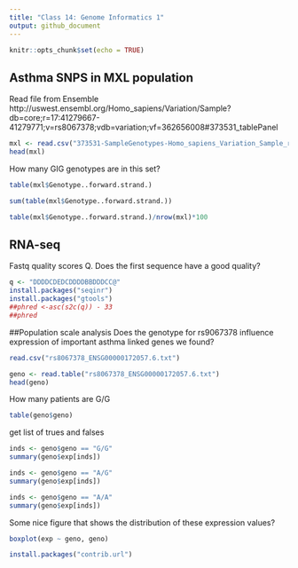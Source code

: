 ```yaml
---
title: "Class 14: Genome Informatics 1"
output: github_document
---
```


```r
knitr::opts_chunk$set(echo = TRUE)
```

## Asthma SNPS in MXL population

Read file from Ensemble
http://uswest.ensembl.org/Homo_sapiens/Variation/Sample?db=core;r=17:41279667-41279771;v=rs8067378;vdb=variation;vf=362656008#373531_tablePanel

```r
mxl <- read.csv("373531-SampleGenotypes-Homo_sapiens_Variation_Sample_rs8067378.csv")
head(mxl)
```

How many GIG genotypes are in this set?
```r
table(mxl$Genotype..forward.strand.)
```

```r
sum(table(mxl$Genotype..forward.strand.))
```

```r
table(mxl$Genotype..forward.strand.)/nrow(mxl)*100
```

## RNA-seq
Fastq quality scores
Q. Does the first sequence have a good quality?
```r
q <- "DDDDCDEDCDDDDBBDDDCC@"
install.packages("seqinr")
install.packages("gtools")
##phred <-asc(s2c(q)) - 33
##phred
```


##Population scale analysis
Does the genotype for rs9067378 influence expression of important asthma linked genes we found?
```r
read.csv("rs8067378_ENSG00000172057.6.txt")
```

```r
geno <- read.table("rs8067378_ENSG00000172057.6.txt")
head(geno)
```

How many patients are G/G
```r
table(geno$geno)
```

get list of trues and falses
```r
inds <- geno$geno == "G/G"
summary(geno$exp[inds])
```

```r
inds <- geno$geno == "A/G"
summary(geno$exp[inds])
```

```r
inds <- geno$geno == "A/A"
summary(geno$exp[inds])
```

Some nice figure that shows the distribution of these expression values?
```r
boxplot(exp ~ geno, geno)
```

```r
install.packages("contrib.url")
```

